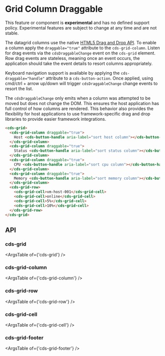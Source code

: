 
<Meta title="Internal API/Internal Preview/Column Draggable" />

# Grid Column Draggable

<cds-alert-group status="danger" cds-layout="m-b:lg">
  <cds-alert>
    This feature or component is <strong>experimental</strong> and has no defined support policy. Experimental features
    are subject to change at any time and are not stable.
  </cds-alert>
</cds-alert-group>

The datagrid columns use the native [HTML5 Drag and Drop API](https://developer.mozilla.org/en-US/docs/Web/API/HTML_Drag_and_Drop_API).
To enable a column apply the `draggable="true"` attribute to the `cds-grid-column`.
Listen for drag events via the `cdsDraggableChange` event on the `cds-grid` element.
Row drag events are stateless, meaning once an event occurs, the application should
take the event details to resort columns appropriately.

Keyboard navigation support is available by applying the `cds-draggable="handle"` attribute to a `cds-button-action`.
Once applied, using cmd/ctrl + arrow up/down will trigger `cdsDraggableChange` change events to resort the list.

The `cdsDraggableChange` only emits when a column was attempted to be moved but does not change the DOM.
This ensures the host application has full control of how columns are rendered. This behavior also
provides the flexibility for host applications to use framework-specific drag and drop libraries
to provide easier framework integrations.

<Story id="internal-stories-grid--column-draggable" />

```html
<cds-grid>
  <cds-grid-column draggable="true">
    Host <cds-button-handle aria-label="sort host column"></cds-button-handle>
  </cds-grid-column>
  <cds-grid-column draggable="true">
    Status <cds-button-handle aria-label="sort status column"></cds-button-handle>
  </cds-grid-column>
  <cds-grid-column draggable="true">
    CPU <cds-button-handle aria-label="sort cpu column"></cds-button-handle>
  </cds-grid-column>
  <cds-grid-column draggable="true">
    Memory <cds-button-handle aria-label="sort memory column"></cds-button-handle>
  </cds-grid-column>
  <cds-grid-row>
    <cds-grid-cell>vm-host-001</cds-grid-cell>
    <cds-grid-cell>online</cds-grid-cell>
    <cds-grid-cell>5%</cds-grid-cell>
    <cds-grid-cell>10%</cds-grid-cell>
  </cds-grid-row>
</cds-grid>
```

## API

### cds-grid

<ArgsTable of={'cds-grid'} />

### cds-grid-column

<ArgsTable of={'cds-grid-column'} />

### cds-grid-row

<ArgsTable of={'cds-grid-row'} />

### cds-grid-cell

<ArgsTable of={'cds-grid-cell'} />

### cds-grid-footer

<ArgsTable of={'cds-grid-footer'} />
